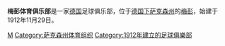 {{Infobox football club
| clubname   = 梅彭<br/> ''SV Meppen''
| image      = [[File:Logo_SV_Meppen_2019.svg|150px]]
| fullname   = Sport-Verein Meppen 1912 e.V.
| nickname   = SVM
| founded    = 1912年11月29日
| ground     = Vivaris Arena Emsland
| capacity   = 16,500
| chairman   = Andreas Kremer
| manager    = 
| league     = [[德國足球丙級聯賽|德國足球丙級聯賽]]
| season     = [[2019年至2020年德國足球丙級聯賽|2019–20]]
| position   = 德丙，第 7 位
| pattern_la1=|pattern_b1=_blackthinstripes|pattern_ra1=
| leftarm1=0000FF|body1=0000FF|rightarm1=0000FF|shorts1=000000|socks1=0000FF
| pattern_la2=|pattern_b2=|pattern_ra2=
| leftarm2=FFFFFF|body2=FFFFFF|rightarm2=FFFFFF|shorts2=3E63A9|socks2=3E63A9|
}}

'''梅彭体育俱乐部'''是一家[[德国|德国]]足球俱乐部，位于[[德国|德国]][[下萨克森州|下萨克森州]]的[[梅彭|梅彭]]，始建于1912年11月29日。 

{{足球会小作品}}
[[Category:德国足球俱乐部|M]]
[[Category:萨克森州体育组织|Category:萨克森州体育组织]]
[[Category:1912年建立的足球俱樂部|Category:1912年建立的足球俱樂部]]